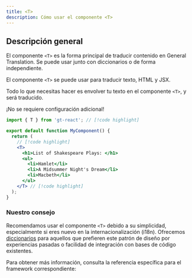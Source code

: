```yaml
---
title: <T>
description: Cómo usar el componente <T>
---
```


## Descripción general

El componente `<T>` es la forma principal de traducir contenido en General Translation.
Se puede usar junto con diccionarios o de forma independiente.

El componente `<T>` se puede usar para traducir texto, HTML y JSX.

Todo lo que necesitas hacer es envolver tu texto en el componente `<T>`, y será traducido.

¡No se requiere configuración adicional!

```jsx
import { T } from 'gt-react'; // [!code highlight]

export default function MyComponent() {
  return (
    // [!code highlight]
    <T>
      <h1>List of Shakespeare Plays: </h1>
      <ul>
        <li>Hamlet</li>
        <li>A Midsummer Night's Dream</li>
        <li>Macbeth</li>
      </ul>
    </T> // [!code highlight]
  );
}
```


### Nuestro consejo

Recomendamos usar el componente `<T>` debido a su simplicidad, especialmente si eres nuevo en la internacionalización (i18n).
Ofrecemos [diccionarios](/docs/next/reference/dictionary-reference) para aquellos que prefieren este patrón de diseño por experiencias pasadas o facilidad de integración con bases de código existentes.

Para obtener más información, consulta la referencia específica para el framework correspondiente:
  
<Cards>
  <Card
    href="/docs/next/reference/t-reference"
    title="Next.js"
  />
  <Card
    href="/docs/react/reference/t-reference"
    title="React"
  />
</Cards>
